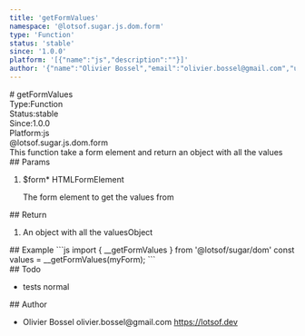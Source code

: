 ```yaml
---
title: 'getFormValues'
namespace: '@lotsof.sugar.js.dom.form'
type: 'Function'
status: 'stable'
since: '1.0.0'
platform: '[{"name":"js","description":""}]'
author: '{"name":"Olivier Bossel","email":"olivier.bossel@gmail.com","url":"https://lotsof.dev"}'
---
```

<div class="docmap-mdx">
# getFormValues
<div class="_metas">
<div class="_type"><span class="_type-label">Type:</span><span class="_type-value">Function</span></div>
<div class="_status"><span class="_status-label">Status:</span><span class="_status-value -stable">stable</span></div>
<div class="_since"><span class="_since-label">Since:</span><span class="_since-value">1.0.0</span></div>
<div class="_platform"><span class="_platform-label">Platform:</span><span class="_platform-value -js">js</span></div>
</div>
<div class="_namespace">@lotsof.sugar.js.dom.form</div>
<div class="_description">
This function take a form element and return an object with all the values
</div>
<div class="_params">
## Params
<ol class="_list">
<li class="_item">
<span class="_name">$form<span class="_required">*</span></span><span class="_default"></span> <span class="_type">HTMLFormElement</span>
<p class="_description">The form element to get the values from</p>
</li>
</ol>
</div>
<div class="_return">
## Return
<ol class="_list">
<li class="_item">
<span class="_description">An object with all the values</span><span class="_default"></span><span class="_type">Object</span>
</li>
</ol>
</div>
<div class="_examples">
## Example
```js
import { __getFormValues } from '@lotsof/sugar/dom'
const values = __getFormValues(myForm);
```
</div>
<div class="_todo">
## Todo
<ul class="_list">
<li class="_item">
<span class="_description">tests</span>
<span class="_priority -normal">normal</span>
</li>
</ul>
</div>
<div class="_author">
## Author
<ul class="_list">
<li class="_item">
<span class="_name">Olivier Bossel</span>
<span class="_email">olivier.bossel@gmail.com</span>
<a href="https://lotsof.dev" target="_blank" class="_url">https://lotsof.dev</a>
</li>
</ul>
</div>
</div>